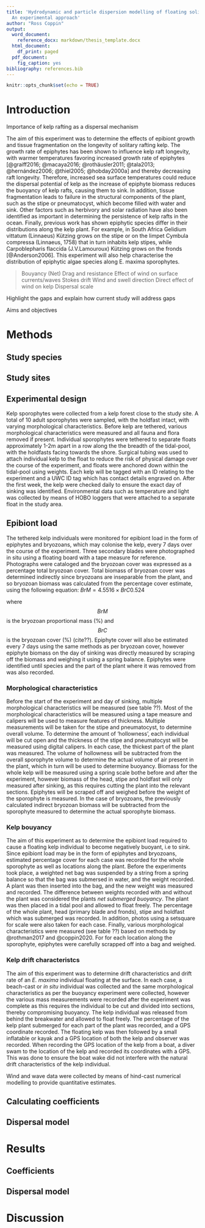 ```yaml
---
title: 'Hydrodynamic and particle dispersion modelling of floating solitary kelp
  An experimental approach'
author: "Ross Coppin"
output:
  word_document:
    reference_docx: markdown/thesis_template.docx
  html_document:
    df_print: paged
  pdf_document:
    fig_caption: yes
bibliography: references.bib
---
```


```r
knitr::opts_chunk$set(echo = TRUE)
```

# Introduction

Importance of kelp rafting as a dispersal mechanism

The aim of this experiment was to determine the effects of epibiont growth and tissue fragmentation on the longevity of solitary rafting kelp. The growth rate of epiphytes has been shown to influence kelp raft longevity, with warmer temperatures favoring increased growth rate of epiphytes [@graiff2016; @macaya2016; @rothäusler2011; @tala2013; @hernández2006; @thiel2005; @hobday2000a] and thereby decreasing raft longevity. Therefore, increased sea surface temperatures could reduce the dispersal potential of kelp as the increase of epiphyte biomass reduces the buoyancy of kelp rafts, causing them to sink. In addition, tissue fragmentation leads to failure in the structural components of the plant, such as the stipe or pneumatocyst, which become filled with water and sink. Other factors such as herbivory and solar radiation have also been identified as important in determining the persistence of kelp rafts in the ocean. Finally, previous work has shown epiphytic species differ in their distributions along the kelp plant. For example, in South Africa Gelidium vittatum (Linnaeus) Kützing grows on the stipe or on the limpet Cymbula compressa (Linnaeus, 1758) that in turn inhabits kelp stipes, while Carpoblepharis flaccida (J.V.Lamouroux) Kützing grows on the fronds [@Anderson2006]. This experiment will also help characterise the distribution of epiphytic algae species along E. maxima sporophytes.

> Bouyancy (Net)
> Drag and resistance
> Effect of wind on surface currents/waves 
> Stokes drift
> Wind and swell direction
> Direct effect of wind on kelp
> Dispersal scale

Highlight the gaps and explain how current study will address gaps

Aims and objectives

# Methods
## Study species
## Study sites
## Experimental design

Kelp sporophytes were collected from a kelp forest close to the study site. A total of 10 adult sporophytes were sampled, with the holdfast intact, with varying morphological characteristics. Before kelp are tethered, various morphological characteristics were measured and all fauna and flora removed if present. Individual sporophytes were tethered to separate floats approximately 1-2m apart in a row along the the breadth of the tidal-pool, with the holdfasts facing towards the shore. Surgical tubing was used to attach individual kelp to the float to reduce the risk of physical damage over the course of the experiment, and floats were anchored down within the tidal-pool using weights. Each kelp will be tagged with an ID relating to the experiment and a UWC ID tag which has contact details engraved on.  After the first week, the kelp were checked daily to ensure the exact day of sinking was identified. Environmental data such as temperature and light was collected by means of HOBO loggers that were attached to a separate float in the study area.

## Epibiont load

The tethered kelp individuals were monitored for epibiont load in the form of epiphytes and bryozoans, which may colonise the kelp, every 7 days over the course of the experiment. Three secondary blades were photographed in situ using a floating board with a tape measure for reference. Photographs were cataloged and the bryozoan cover was expressed as a percentage total bryozoan cover. Total biomass of bryozoan cover was determined indirectly since bryozoans are inseparable from the plant, and so bryozoan biomass was calculated from the percentage cover estimate, using the following equation: $BrM = 4.5516 × BrC0.524$

where $$BrM$$ is the bryozoan proportional mass (%) and $$BrC$$ is the bryozoan cover (%) (cite??). Epiphyte cover will also be estimated every 7 days using the same methods as per bryozoan cover, however epiphyte biomass on the day of sinking was directly measured by scraping off the biomass and weighing it using a spring balance. Epiphytes were identified until species and the part of the plant where it was removed from was also recorded.

### Morphological characteristics

Before the start of the experiment and day of sinking, multiple morphological characteristics will be measured (see table ??).  Most of the morphological characteristics will be measured using a tape measure and calipers will be used to measure features of thickness. Multiple measurements will be taken for the stipe and pneumatocyst, to determine overall volume. To determine the amount of ‘hollowness’, each individual will be cut open and the thickness of the stipe and pneumatocyst will be measured using digital calipers. In each case, the thickest part of the plant was measured. The volume of hollowness will be subtracted from the overall  sporophyte volume to determine the actual volume of air present in the plant, which in turn will be used to determine buoyancy. Biomass for the whole kelp will be measured using a spring scale bothe before and after the experiment, however biomass of the head, stipe and holdfast will only measured after sinking, as this requires cutting the plant into the relevant sections. Epiphytes will be scraped off and weighed before the weight of the sporophyte is measured.  In the case of bryozoans, the previously calculated indirect bryozoan biomass will be subtracted from the sporophyte measured to determine the actual sporophyte biomass.

### Kelp bouyancy

The aim of this experiment as to determine the epibiont load required to cause a floating kelp individual to become negatively buoyant, i.e to sink. Since epibiont load may be in the form of epiphytes and bryozoans, estimated percentage cover for each case was recorded for the whole sporophyte as well as locations along the plant. Before the experiments took place, a weighted net bag was suspended by a string from a spring balance so that the bag was submersed in water, and the weight recorded. A plant was then inserted into the bag, and the new weight was measured and recorded. The difference between weights recorded with and without the plant was considered the plants *net submerged buoyancy*. The plant was then placed in a tidal pool and allowed to float freely. The percentage of the whole plant, head (primary blade and fronds), stipe and holdfast which was submerged was recorded. In addition, photos using a setsquare for scale were also taken for each case. Finally, various morphological characteristics were measured (see table ??) based on methods by @rothman2017 and @coppin2020. For for each location along the sporophyte, epiphytes were carefully scrapped off into a bag and weighed. 

### Kelp drift characteristcs

The aim of this experiment was to determine drift characteristics and drift rate of an *E. maxima* individual floating at the surface. In each case, a beach-cast or *in situ* individual was collected and the same morphological characteristics as per the buoyancy experiment were collected, however the various mass measurements were recorded after the experiment was complete as this requires the individual to be cut and divided into sections, thereby compromising buoyancy. The kelp individual was released from behind the breakwater and allowed to float freely. The percentage of the kelp plant submerged for each part of the plant was recorded, and a GPS coordinate recorded. The floating kelp was then followed by a small inflatable or kayak and a GPS location of both the kelp and observer was recorded. When recording the GPS location of the kelp from a boat, a diver swam to the location of the kelp and recorded its coordinates with a GPS. This was done to ensure the boat wake did not interfere with the natural drift characteristics of the kelp individual. 

Wind and wave data were collected by means of hind-cast numerical modelling to provide quantitative estimates.

## Calculating coefficients
## Dispersal model

# Results
## Coefficients
## Dispersal model

# Discussion

